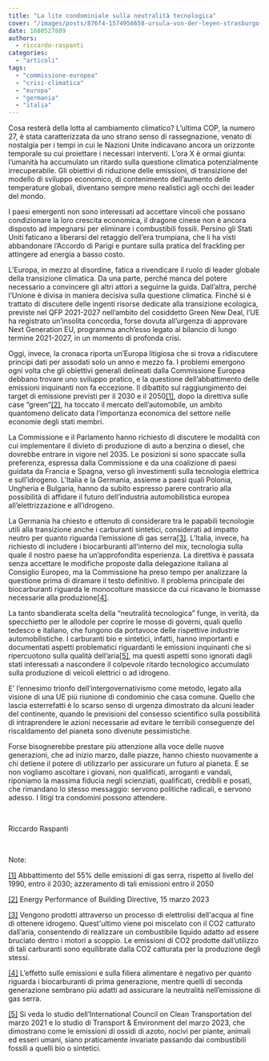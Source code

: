```yaml
---
title: "La lite condominiale sulla neutralità tecnologica"
cover: "/images/posts/876f4-1574956658-ursula-von-der-leyen-strasburgo-presse.jpg"
date: 1680527809
authors:
  - riccardo-raspanti
categories: 
  - "articoli"
tags: 
  - "commissione-europea"
  - "crisi-climatica"
  - "europa"
  - "germania"
  - "italia"
---
```


Cosa resterà della lotta al cambiamento climatico? L’ultima COP, la numero 27, è stata caratterizzata da uno strano senso di rassegnazione, venato di nostalgia per i tempi in cui le Nazioni Unite indicavano ancora un orizzonte temporale su cui proiettare i necessari interventi. L’ora X è ormai giunta: l’umanità ha accumulato un ritardo sulla questione climatica potenzialmente irrecuperabile. Gli obiettivi di riduzione delle emissioni, di transizione del modello di sviluppo economico, di contenimento dell’aumento delle temperature globali, diventano sempre meno realistici agli occhi dei leader del mondo.

I paesi emergenti non sono interessati ad accettare vincoli che possano condizionare la loro crescita economica, il dragone cinese non è ancora disposto ad impegnarsi per eliminare i combustibili fossili. Persino gli Stati Uniti faticano a liberarsi del retaggio dell’era trumpiana, che li ha visti abbandonare l’Accordo di Parigi e puntare sulla pratica del frackling per attingere ad energia a basso costo.

L’Europa, in mezzo al disordine, fatica a rivendicare il ruolo di leader globale della transizione climatica. Da una parte, perché manca del potere necessario a convincere gli altri attori a seguirne la guida. Dall’altra, perché l’Unione è divisa in maniera decisiva sulla questione climatica. Finché si è trattato di discutere delle ingenti risorse dedicate alla transizione ecologica, previste nel QFP 2021-2027 nell’ambito del cosiddetto Green New Deal, l’UE ha registrato un’insolita concordia, forse dovuta all’urgenza di approvare Next Generation EU, programma anch’esso legato al bilancio di lungo termine 2021-2027, in un momento di profonda crisi.

Oggi, invece, la cronaca riporta un’Europa litigiosa che si trova a ridiscutere principi dati per assodati solo un anno e mezzo fa. I problemi emergono ogni volta che gli obiettivi generali delineati dalla Commissione Europea debbano trovare uno sviluppo pratico, e la questione dell’abbattimento delle emissioni inquinanti non fa eccezione. Il dibattito sul raggiungimento dei target di emissione previsti per il 2030 e il 2050[\[1\]](#_ftn1), dopo la direttiva sulle case “green”[\[2\]](#_ftn2), ha toccato il mercato dell’automobile, un ambito quantomeno delicato data l’importanza economica del settore nelle economie degli stati membri.

La Commissione e il Parlamento hanno richiesto di discutere le modalità con cui implementare il divieto di produzione di auto a benzina o diesel, che dovrebbe entrare in vigore nel 2035. Le posizioni si sono spaccate sulla preferenza, espressa dalla Commissione e da una coalizione di paesi guidata da Francia e Spagna, verso gli investimenti sulla tecnologia elettrica e sull’idrogeno. L’Italia e la Germania, assieme a paesi quali Polonia, Ungheria e Bulgaria, hanno da subito espresso parere contrario alla possibilità di affidare il futuro dell’industria automobilistica europea all’elettrizzazione e all’idrogeno.

La Germania ha chiesto e ottenuto di considerare tra le papabili tecnologie utili alla transizione anche i carburanti sintetici, considerati ad impatto neutro per quanto riguarda l’emissione di gas serra[\[3\]](#_ftn3). L’Italia, invece, ha richiesto di includere i biocarburanti all’interno del mix, tecnologia sulla quale il nostro paese ha un’approfondita esperienza. La direttiva è passata senza accettare le modifiche proposte dalla delegazione italiana al Consiglio Europeo, ma la Commissione ha preso tempo per analizzare la questione prima di diramare il testo definitivo. Il problema principale dei biocarburanti riguarda le monocolture massicce da cui ricavano le biomasse necessarie alla produzione[\[4\]](#_ftn4).

La tanto sbandierata scelta della “neutralità tecnologica” funge, in verità, da specchietto per le allodole per coprire le mosse di governi, quali quello tedesco e italiano, che fungono da portavoce delle rispettive industrie automobilistiche. I carburanti bio e sintetici, infatti, hanno importanti e documentati aspetti problematici riguardanti le emissioni inquinanti che si ripercuotono sulla qualità dell’aria[\[5\]](#_ftn5), ma questi aspetti sono ignorati dagli stati interessati a nascondere il colpevole ritardo tecnologico accumulato sulla produzione di veicoli elettrici o ad idrogeno.

E’ l’ennesimo trionfo dell’intergovernativismo come metodo, legato alla visione di una UE più riunione di condominio che casa comune. Quello che lascia esterrefatti è lo scarso senso di urgenza dimostrato da alcuni leader del continente, quando le previsioni del consesso scientifico sulla possibilità di intraprendere le azioni necessarie ad evitare le terribili conseguenze del riscaldamento del pianeta sono divenute pessimistiche.

Forse bisognerebbe prestare più attenzione alla voce delle nuove generazioni, che ad inizio marzo, dalle piazze, hanno chiesto nuovamente a chi detiene il potere di utilizzarlo per assicurare un futuro al pianeta. E se non vogliamo ascoltare i giovani, non qualificati, arroganti e vandali, riponiamo la massima fiducia negli scienziati, qualificati, credibili e posati, che rimandano lo stesso messaggio: servono politiche radicali, e servono adesso. I litigi tra condomini possono attendere.

 

Riccardo Raspanti

 

Note:

[\[1\]](#_ftnref1) Abbattimento del 55% delle emissioni di gas serra, rispetto al livello del 1990, entro il 2030; azzeramento di tali emissioni entro il 2050

[\[2\]](#_ftnref2) Energy Performance of Building Directive, 15 marzo 2023

[\[3\]](#_ftnref3) Vengono prodotti attraverso un processo di elettrolisi dell'acqua al fine di ottenere idrogeno. Quest'ultimo viene poi miscelato con il CO2 catturato dall’aria, consentendo di realizzare un combustibile liquido adatto ad essere bruciato dentro i motori a scoppio. Le emissioni di CO2 prodotte dall’utilizzo di tali carburanti sono equilibrate dalla CO2 catturata per la produzione degli stessi.

[\[4\]](#_ftnref4) L’effetto sulle emissioni e sulla filiera alimentare è negativo per quanto riguarda i biocarburanti di prima generazione, mentre quelli di seconda generazione sembrano più adatti ad assicurare la neutralità nell’emissione di gas serra.

[\[5\]](#_ftnref5) Si veda lo studio dell’International Council on Clean Transportation del marzo 2021 e lo studio di Transport & Environment del marzo 2023, che dimostrano come le emissioni di ossidi di azoto, nocivi per piante, animali ed esseri umani, siano praticamente invariate passando dai combustibili fossili a quelli bio o sintetici.
